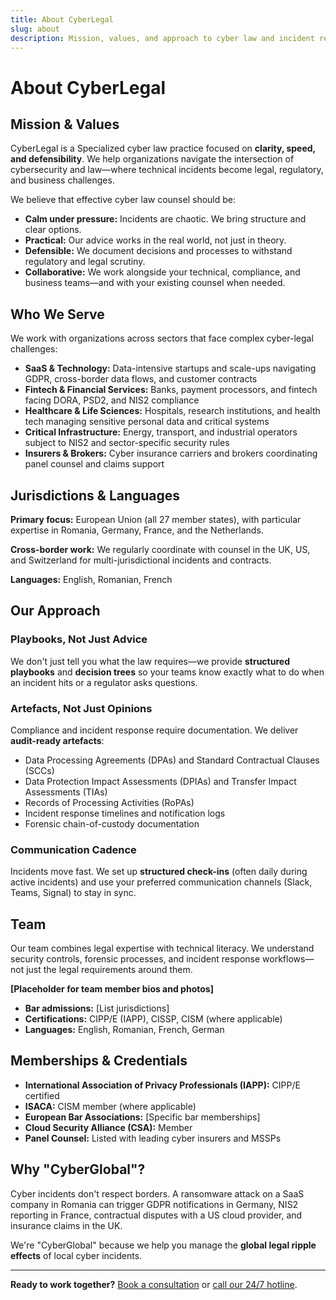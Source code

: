 ```yaml
---
title: About CyberLegal
slug: about
description: Mission, values, and approach to cyber law and incident response across the EU.
---
```


# About CyberLegal

## Mission & Values

CyberLegal is a Specialized cyber law practice focused on **clarity, speed, and defensibility**. We help organizations navigate the intersection of cybersecurity and law—where technical incidents become legal, regulatory, and business challenges.

We believe that effective cyber law counsel should be:

- **Calm under pressure:** Incidents are chaotic. We bring structure and clear options.
- **Practical:** Our advice works in the real world, not just in theory.
- **Defensible:** We document decisions and processes to withstand regulatory and legal scrutiny.
- **Collaborative:** We work alongside your technical, compliance, and business teams—and with your existing counsel when needed.

## Who We Serve

We work with organizations across sectors that face complex cyber-legal challenges:

- **SaaS & Technology:** Data-intensive startups and scale-ups navigating GDPR, cross-border data flows, and customer contracts
- **Fintech & Financial Services:** Banks, payment processors, and fintech facing DORA, PSD2, and NIS2 compliance
- **Healthcare & Life Sciences:** Hospitals, research institutions, and health tech managing sensitive personal data and critical systems
- **Critical Infrastructure:** Energy, transport, and industrial operators subject to NIS2 and sector-specific security rules
- **Insurers & Brokers:** Cyber insurance carriers and brokers coordinating panel counsel and claims support

## Jurisdictions & Languages

**Primary focus:** European Union (all 27 member states), with particular expertise in Romania, Germany, France, and the Netherlands.

**Cross-border work:** We regularly coordinate with counsel in the UK, US, and Switzerland for multi-jurisdictional incidents and contracts.

**Languages:** English, Romanian, French

## Our Approach

### Playbooks, Not Just Advice

We don't just tell you what the law requires—we provide **structured playbooks** and **decision trees** so your teams know exactly what to do when an incident hits or a regulator asks questions.

### Artefacts, Not Just Opinions

Compliance and incident response require documentation. We deliver **audit-ready artefacts**:

- Data Processing Agreements (DPAs) and Standard Contractual Clauses (SCCs)
- Data Protection Impact Assessments (DPIAs) and Transfer Impact Assessments (TIAs)
- Records of Processing Activities (RoPAs)
- Incident response timelines and notification logs
- Forensic chain-of-custody documentation

### Communication Cadence

Incidents move fast. We set up **structured check-ins** (often daily during active incidents) and use your preferred communication channels (Slack, Teams, Signal) to stay in sync.

## Team

Our team combines legal expertise with technical literacy. We understand security controls, forensic processes, and incident response workflows—not just the legal requirements around them.

**[Placeholder for team member bios and photos]**

- **Bar admissions:** [List jurisdictions]
- **Certifications:** CIPP/E (IAPP), CISSP, CISM (where applicable)
- **Languages:** English, Romanian, French, German

## Memberships & Credentials

- **International Association of Privacy Professionals (IAPP):** CIPP/E certified
- **ISACA:** CISM member (where applicable)
- **European Bar Associations:** [Specific bar memberships]
- **Cloud Security Alliance (CSA):** Member
- **Panel Counsel:** Listed with leading cyber insurers and MSSPs

## Why "CyberGlobal"?

Cyber incidents don't respect borders. A ransomware attack on a SaaS company in Romania can trigger GDPR notifications in Germany, NIS2 reporting in France, contractual disputes with a US cloud provider, and insurance claims in the UK.

We're "CyberGlobal" because we help you manage the **global legal ripple effects** of local cyber incidents.

---

**Ready to work together?** [Book a consultation](/contact) or [call our 24/7 hotline](tel:+40745304772).

